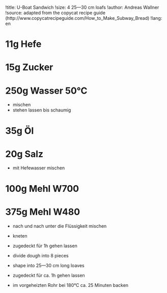 !title: U-Boat Sandwich
!size: 4 25—30 cm loafs
!author: Andreas Wallner
!source: adapted from the copycat recipe guide (http://www.copycatrecipeguide.com/How_to_Make_Subway_Bread)
!lang: en

# 11g Hefe
# 15g Zucker
# 250g Wasser 50°C
* mischen
* stehen lassen bis schaumig

# 35g Öl
# 20g Salz
* mit Hefewasser mischen

# 100g Mehl W700
# 375g Mehl W480
* nach und nach unter die Flüssigkeit mischen
* kneten

+ zugedeckt für 1h gehen lassen

* divide dough into 8 pieces
* shape into 25—30 cm long loaves

+ zugedeckt für ca. 1h gehen lassen

* im vorgeheizten Rohr bei 180°C ca. 25 Minuten backen

